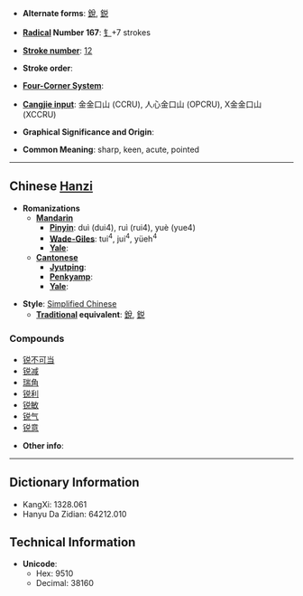 * '''Alternate forms''': [[銳]], [[鋭]]

* '''[[Wiktionary:Chinese radical index| Radical]] Number 167''': [[Wiktionary:Chinese radical index 钅|钅]]+7 strokes

* '''[[Wiktionary:Chinese total strokes index|Stroke number]]''': [[Wiktionary:Chinese total strokes index 12|12]]

* '''Stroke order''': 

* '''[[Wiktionary:Chinese four corner index|Four-Corner System]]''': 

* '''[[Wiktionary:Chinese Cangjie index|Cangjie input]]''': 金金口山 (CCRU), 人心金口山 (OPCRU), X金金口山 (XCCRU)

* '''Graphical Significance and Origin''': 

* '''Common Meaning''': sharp, keen, acute, pointed

----

== Chinese [[Hanzi]] ==

* '''Romanizations'''
** '''[[Mandarin]]'''
*** '''[[Pinyin]]''': duì (dui4), ruì (rui4), yuè (yue4)
*** '''[[Wade-Giles]]''': tui<sup>4</sup>, jui<sup>4</sup>, yüeh<sup>4</sup>
*** '''[[Yale]]''': 
** '''[[Cantonese]]'''
*** '''[[Jyutping]]''':
*** '''[[Penkyamp]]''': 
*** '''[[Yale]]''': 

* '''Style''': [[Simplified Chinese]] 
** '''[[Traditional Chinese|Traditional]] equivalent''': [[銳]], [[鋭]]

===Compounds===
*[[锐不可当]]
*[[锐减]]
*[[瑞角]]
*[[锐利]]
*[[锐敏]]
*[[锐气]]
*[[锐意]]

* '''Other info''': 

----

== Dictionary Information ==

* KangXi: 1328.061
* Hanyu Da Zidian: 64212.010

== Technical Information ==

* '''Unicode''':
** Hex: 9510
** Decimal: 38160